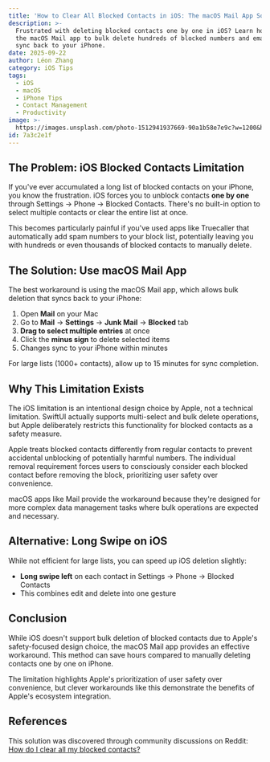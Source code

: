 ```yaml
---
title: 'How to Clear All Blocked Contacts in iOS: The macOS Mail App Solution'
description: >-
  Frustrated with deleting blocked contacts one by one in iOS? Learn how to use
  the macOS Mail app to bulk delete hundreds of blocked numbers and emails that
  sync back to your iPhone.
date: 2025-09-22
author: Léon Zhang
category: iOS Tips
tags:
  - iOS
  - macOS
  - iPhone Tips
  - Contact Management
  - Productivity
image: >-
  https://images.unsplash.com/photo-1512941937669-90a1b58e7e9c?w=1200&h=600&fit=crop
id: 7a3c2e1f
---
```


## The Problem: iOS Blocked Contacts Limitation

If you've ever accumulated a long list of blocked contacts on your iPhone, you know the frustration. iOS forces you to unblock contacts **one by one** through Settings → Phone → Blocked Contacts. There's no built-in option to select multiple contacts or clear the entire list at once.

This becomes particularly painful if you've used apps like Truecaller that automatically add spam numbers to your block list, potentially leaving you with hundreds or even thousands of blocked contacts to manually delete.

## The Solution: Use macOS Mail App

The best workaround is using the macOS Mail app, which allows bulk deletion that syncs back to your iPhone:

1. Open **Mail** on your Mac
2. Go to **Mail** → **Settings** → **Junk Mail** → **Blocked** tab
3. **Drag to select multiple entries** at once
4. Click the **minus sign** to delete selected items
5. Changes sync to your iPhone within minutes

For large lists (1000+ contacts), allow up to 15 minutes for sync completion.

## Why This Limitation Exists

The iOS limitation is an intentional design choice by Apple, not a technical limitation. SwiftUI actually supports multi-select and bulk delete operations, but Apple deliberately restricts this functionality for blocked contacts as a safety measure.

Apple treats blocked contacts differently from regular contacts to prevent accidental unblocking of potentially harmful numbers. The individual removal requirement forces users to consciously consider each blocked contact before removing the block, prioritizing user safety over convenience.

macOS apps like Mail provide the workaround because they're designed for more complex data management tasks where bulk operations are expected and necessary.

## Alternative: Long Swipe on iOS

While not efficient for large lists, you can speed up iOS deletion slightly:
- **Long swipe left** on each contact in Settings → Phone → Blocked Contacts
- This combines edit and delete into one gesture


## Conclusion

While iOS doesn't support bulk deletion of blocked contacts due to Apple's safety-focused design choice, the macOS Mail app provides an effective workaround. This method can save hours compared to manually deleting contacts one by one on iPhone.

The limitation highlights Apple's prioritization of user safety over convenience, but clever workarounds like this demonstrate the benefits of Apple's ecosystem integration.

## References

This solution was discovered through community discussions on Reddit: [How do I clear all my blocked contacts?](https://www.reddit.com/r/ios/comments/13gitcr/question_how_do_i_clear_all_my_blocked_contacts/)

